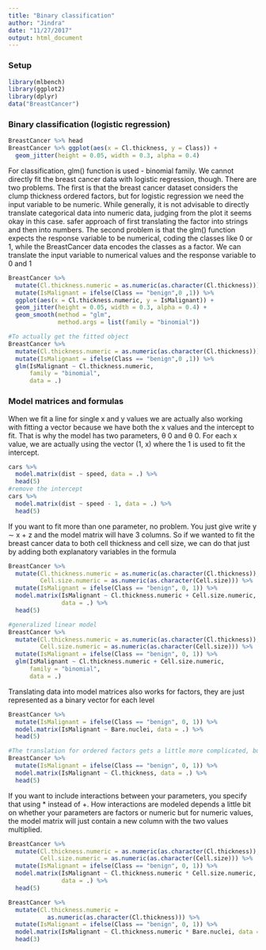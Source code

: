 ```yaml
---
title: "Binary classification"
author: "Jindra"
date: "11/27/2017"
output: html_document
---
```


### Setup
```r
library(mlbench)
library(ggplot2)
library(dplyr)
data("BreastCancer")
```

### Binary classification (logistic regression)
```r
BreastCancer %>% head
BreastCancer %>% ggplot(aes(x = Cl.thickness, y = Class)) +
  geom_jitter(height = 0.05, width = 0.3, alpha = 0.4)
```

For classification, glm() function is used - binomial family. We cannot directly fit the breast cancer data with logistic regression, though. There are two problems. The first is that the breast cancer dataset considers the clump thickness ordered factors, but for logistic regression we need the input variable to be numeric. While generally, it is not advisable to directly translate categorical data into numeric data, judging from the plot it seems okay in this case.
safer approach of first translating the factor into strings and then into numbers. The second problem is that the glm() function expects the response variable to be numerical, coding the classes like 0 or 1, while the BreastCancer data encodes the classes as a factor.
We can translate the input variable to numerical values and the response variable to 0 and 1
```r
BreastCancer %>%
  mutate(Cl.thickness.numeric = as.numeric(as.character(Cl.thickness))) %>%
  mutate(IsMalignant = ifelse(Class == "benign",0 ,1)) %>%
  ggplot(aes(x = Cl.thickness.numeric, y = IsMalignant)) +
  geom_jitter(height = 0.05, width = 0.3, alpha = 0.4) +
  geom_smooth(method = "glm",
              method.args = list(family = "binomial"))

#To actually get the fitted object
BreastCancer %>% 
  mutate(Cl.thickness.numeric = as.numeric(as.character(Cl.thickness))) %>%
  mutate(IsMalignant = ifelse(Class == "benign",0 ,1)) %>%
  glm(IsMalignant ~ Cl.thickness.numeric,
      family = "binomial",
      data = .)
```

### Model matrices and formulas
When we fit a line for single x and y values we are actually also working with fitting a vector because we have both the x values and the intercept to fit. That is why the model has two parameters, θ 0 and θ 0. For each x value, we are actually using the vector (1, x) where the 1 is used to fit the intercept.
```r
cars %>%
  model.matrix(dist ~ speed, data = .) %>%
  head(5)
#remove the intercept
cars %>% 
  model.matrix(dist ~ speed - 1, data = .) %>%
  head(5)
```

If you want to fit more than one parameter, no problem. You just give write y ∼ x + z and the model matrix will have 3 columns. So if we wanted to fit the breast cancer data to both cell thickness and cell size, we can do that just by adding both explanatory variables in the formula
```r
BreastCancer %>%
  mutate(Cl.thickness.numeric = as.numeric(as.character(Cl.thickness)),
         Cell.size.numeric = as.numeric(as.character(Cell.size))) %>%
  mutate(IsMalignant = ifelse(Class == "benign", 0, 1)) %>%
  model.matrix(IsMalignant ~ Cl.thickness.numeric + Cell.size.numeric,
               data = .) %>%
  head(5)

#generalized linear model
BreastCancer %>%
  mutate(Cl.thickness.numeric = as.numeric(as.character(Cl.thickness)),
         Cell.size.numeric = as.numeric(as.character(Cell.size))) %>%
  mutate(IsMalignant = ifelse(Class == "benign", 0, 1)) %>%
  glm(IsMalignant ~ Cl.thickness.numeric + Cell.size.numeric,
      family = "binomial",
      data = .)
```

Translating data into model matrices also works for factors, they are just represented as a binary vector for each level
```r
BreastCancer %>%
  mutate(IsMalignant = ifelse(Class == "benign", 0, 1)) %>%
  model.matrix(IsMalignant ~ Bare.nuclei, data = .) %>%
  head(5)

#The translation for ordered factors gets a little more complicated, but R will happily do it for you
BreastCancer %>%
  mutate(IsMalignant = ifelse(Class == "benign", 0, 1)) %>%
  model.matrix(IsMalignant ~ Cl.thickness, data = .) %>%
  head(5)
```

If you want to include interactions between your parameters, you specify that using * instead of +. How interactions are modeled depends a little bit on whether your parameters are factors or numeric but for numeric values, the model matrix will just contain a new column with the two values multiplied.
```r
BreastCancer %>%
  mutate(Cl.thickness.numeric = as.numeric(as.character(Cl.thickness)),
         Cell.size.numeric = as.numeric(as.character(Cell.size))) %>%
  mutate(IsMalignant = ifelse(Class == "benign", 0, 1)) %>%
  model.matrix(IsMalignant ~ Cl.thickness.numeric * Cell.size.numeric,
               data = .) %>%
  head(5)

BreastCancer %>%
  mutate(Cl.thickness.numeric =
           as.numeric(as.character(Cl.thickness))) %>%
  mutate(IsMalignant = ifelse(Class == "benign", 0, 1)) %>%
  model.matrix(IsMalignant ~ Cl.thickness.numeric * Bare.nuclei, data = .) %>%
  head(3)
```

